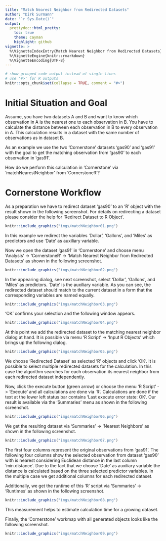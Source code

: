 ---
title: "Match Nearest Neighbor from Redirected Datasets"
author: "Dirk Surmann"
date: "`r Sys.Date()`"
output:
  prettydoc::html_pretty:
    toc: true
    theme: cayman
    highlight: github
vignette: >
  %\VignetteIndexEntry{Match Nearest Neighbor from Redirected Datasets}
  %\VignetteEngine{knitr::rmarkdown}
  %\VignetteEncoding{UTF-8}
---

```{r setup, include = FALSE}
# show grouped code output instead of single lines
# use '#>' for R outputs
knitr::opts_chunk$set(collapse = TRUE, comment = "#>")
```


# Initial Situation and Goal

Assume, you have two datasets A and B and want to know which observation in A is the nearest one to
each observation in B. You have to calculate the distance between each observation in B to every
observation in A. This calculation results in a dataset with the same number of observations as in
dataset B.

As an example we use the two 'Cornerstone' datasets 'gas90' and 'gas91' with the goal to get the
matching observation from 'gas90' to each observation in 'gas91'.

How do we perform this calculation in 'Cornerstone' via 'matchNearestNeighbor' from 'CornerstoneR'?


# Cornerstone Workflow

As a preparation we have to redirect dataset 'gas90' to an 'R' object with the result shown in the
following screenshot. For details on redirecting a dataset please consider the help for
'Redirect Dataset to R Object'.

```{r matchNeighborRedirect, echo=FALSE, fig.cap="Match Nearest Neighbor: Redirect Dataset"}
knitr::include_graphics("imgs/matchNeighbor01.png")
```

In this example we redirect the variables 'Dollar', 'Gallons', and 'Miles' as predictors and use
'Date' as auxiliary variable.

Now we open the dataset 'gas91' in 'Cornerstone' and choose menu 'Analysis' -> 'CornerstoneR' ->
'Match Nearest Neighbor from Redirected Datasets' as shown in the following screenshot.

```{r matchNeighborMenu, echo=FALSE, fig.cap="Match Nearest Neighbor: Menu"}
knitr::include_graphics("imgs/matchNeighbor02.png")
```

In the appearing dialog, see next screenshot, select 'Dollar', 'Gallons', and 'Miles' as
predictors. 'Date' is the auxiliary variable. As you can see, the redirected dataset should match
to the current dataset in a form that the corresponding variables are named equally.

```{r matchNeighborVariables, echo=FALSE, fig.cap="Match Nearest Neighbor: Variable Selection"}
knitr::include_graphics("imgs/matchNeighbor03.png")
```

'OK' confirms your selection and the following window appears.

```{r matchNeighborRScript, echo=FALSE, fig.cap="Match Nearest Neighbor: R Script"}
knitr::include_graphics("imgs/matchNeighbor04.png")
```

At this point we add the redirected dataset to the matching nearest neighbor dialog at hand. It is
possible via menu 'R Script' -> 'Input R Objects' which brings up the following dialog.

```{r matchNeighborInputRObj, echo=FALSE, fig.cap="Match Nearest Neighbor: Input R Objects"}
knitr::include_graphics("imgs/matchNeighbor05.png")
```

We choose 'Redirected Dataset' as selected 'R' objects and click 'OK'. It is possible to select
multiple redirected datasets for the calculation. In this case the algorithm searches for each
observation its nearest neighbor from each redirected dataset independently.

Now, click the execute button (green arrow) or choose the menu 'R Script' -> 'Execute' and
all calculations are done via 'R'. Calculations are done if the text at the lower left status
bar contains 'Last execute error state: OK'. Our result is available via the 'Summaries' menu
as shown in the following screenshot.

```{r matchNeighborResultMenu, echo=FALSE, fig.cap="Match Nearest Neighbor: Result Menu"}
knitr::include_graphics("imgs/matchNeighbor06.png")
```

We get the resulting dataset via 'Summaries' -> 'Nearest Neighbors' as shown in the following
screenshot.

```{r matchNeighborNearestDataset, echo=FALSE, fig.cap="Match Nearest Neighbor: Result Dataset"}
knitr::include_graphics("imgs/matchNeighbor07.png")
```

The first four columns represent the original observations from 'gas91'. The following four columns
show the selected observation from dataset 'gas90' with is nearest considering Euclidean distance in
the last column 'min.distance'. Due to the fact that we choose 'Date' as auxiliary variable the
distance is calculated based on the three selected predictor variables. In the multiple case we
get additional columns for each redirected dataset.

Additionally, we get the runtime of this 'R' script via 'Summaries' -> 'Runtimes' as shown in the
following screenshot.

```{r matchNeighborRuntimes, echo=FALSE, fig.cap="Match Nearest Neighbor: Runtimes"}
knitr::include_graphics("imgs/matchNeighbor08.png")
```

This measurement helps to estimate calculation time for a growing dataset.

Finally, the 'Cornerstone' workmap with all generated objects looks like the following screenshot.

```{r matchNeighborWorkmap, echo=FALSE, fig.cap="Match Nearest Neighbor: Final Workmap"}
knitr::include_graphics("imgs/matchNeighbor09.png")
```
